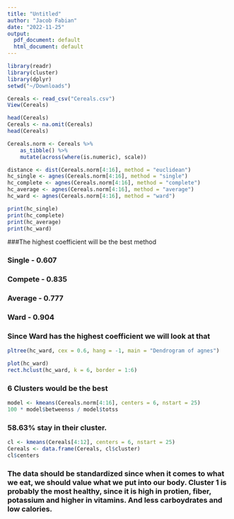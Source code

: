 ```yaml
---
title: "Untitled"
author: "Jacob Fabian"
date: "2022-11-25"
output:
  pdf_document: default
  html_document: default
---
```



```r
library(readr)
library(cluster) 
library(dplyr)
setwd("~/Downloads")
```

```r
Cereals <- read_csv("Cereals.csv")
View(Cereals)
```

```r
head(Cereals) 
Cereals <- na.omit(Cereals)
head(Cereals)
```

```r
Cereals.norm <- Cereals %>%
    as_tibble() %>%
    mutate(across(where(is.numeric), scale))
```

```r
distance <- dist(Cereals.norm[4:16], method = "euclidean")
hc_single <- agnes(Cereals.norm[4:16], method = "single")
hc_complete <- agnes(Cereals.norm[4:16], method = "complete")
hc_average <- agnes(Cereals.norm[4:16], method = "average")
hc_ward <- agnes(Cereals.norm[4:16], method = "ward")
```

```r
print(hc_single)
print(hc_complete)
print(hc_average)
print(hc_ward)
```
###The highest coefficient will be the best method

### Single - 0.607
### Compete - 0.835
### Average - 0.777
### Ward - 0.904

### Since Ward has the highest coefficient we will look at that

```r
pltree(hc_ward, cex = 0.6, hang = -1, main = "Dendrogram of agnes")
```


```r
plot(hc_ward)
rect.hclust(hc_ward, k = 6, border = 1:6)
```

### 6 Clusters would be the best

```r
model <- kmeans(Cereals.norm[4:16], centers = 6, nstart = 25)
100 * model$betweenss / model$totss
```
### 58.63% stay in their cluster.
```r
cl <- kmeans(Cereals[4:12], centers = 6, nstart = 25)
Cereals <- data.frame(Cereals, cl$cluster)
cl$centers
```

### The data should be standardized since when it comes to what we eat, we should value what we put into our body. Cluster 1 is probably the most healthy, since it is high in protien, fiber, potassium and higher in vitamins. And less carboydrates and low calories.



